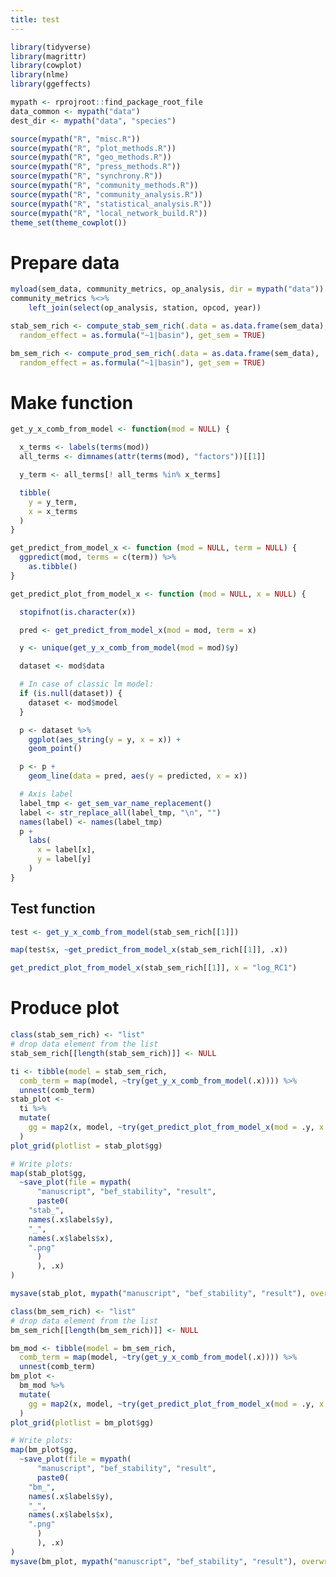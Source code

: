 ```yaml
---
title: test
---
```


```r
library(tidyverse)
library(magrittr)
library(cowplot)
library(nlme)
library(ggeffects)

mypath <- rprojroot::find_package_root_file
data_common <- mypath("data")
dest_dir <- mypath("data", "species")

source(mypath("R", "misc.R"))
source(mypath("R", "plot_methods.R"))
source(mypath("R", "geo_methods.R"))
source(mypath("R", "press_methods.R"))
source(mypath("R", "synchrony.R"))
source(mypath("R", "community_methods.R"))
source(mypath("R", "community_analysis.R"))
source(mypath("R", "statistical_analysis.R"))
source(mypath("R", "local_network_build.R"))
theme_set(theme_cowplot())
```

# Prepare data

```r
myload(sem_data, community_metrics, op_analysis, dir = mypath("data"))
community_metrics %<>%
    left_join(select(op_analysis, station, opcod, year))

stab_sem_rich <- compute_stab_sem_rich(.data = as.data.frame(sem_data),
  random_effect = as.formula("~1|basin"), get_sem = TRUE)

bm_sem_rich <- compute_prod_sem_rich(.data = as.data.frame(sem_data),
  random_effect = as.formula("~1|basin"), get_sem = TRUE)
```

# Make function 

```r
get_y_x_comb_from_model <- function(mod = NULL) {

  x_terms <- labels(terms(mod))
  all_terms <- dimnames(attr(terms(mod), "factors"))[[1]]

  y_term <- all_terms[! all_terms %in% x_terms] 

  tibble(
    y = y_term, 
    x = x_terms 
  )
}

get_predict_from_model_x <- function (mod = NULL, term = NULL) {
  ggpredict(mod, terms = c(term)) %>%
    as.tibble()
}

get_predict_plot_from_model_x <- function (mod = NULL, x = NULL) {

  stopifnot(is.character(x))

  pred <- get_predict_from_model_x(mod = mod, term = x)

  y <- unique(get_y_x_comb_from_model(mod = mod)$y)

  dataset <- mod$data

  # In case of classic lm model:
  if (is.null(dataset)) {
    dataset <- mod$model
  }

  p <- dataset %>%
    ggplot(aes_string(y = y, x = x)) +
    geom_point()

  p <- p +
    geom_line(data = pred, aes(y = predicted, x = x))

  # Axis label
  label_tmp <- get_sem_var_name_replacement()
  label <- str_replace_all(label_tmp, "\n", "") 
  names(label) <- names(label_tmp)
  p +
    labs(
      x = label[x],
      y = label[y]
    )
}
```

## Test function 

```r
test <- get_y_x_comb_from_model(stab_sem_rich[[1]])

map(test$x, ~get_predict_from_model_x(stab_sem_rich[[1]], .x))

get_predict_plot_from_model_x(stab_sem_rich[[1]], x = "log_RC1")
```

# Produce plot

```r
class(stab_sem_rich) <- "list"
# drop data element from the list
stab_sem_rich[[length(stab_sem_rich)]] <- NULL

ti <- tibble(model = stab_sem_rich,
  comb_term = map(model, ~try(get_y_x_comb_from_model(.x)))) %>%
  unnest(comb_term)
stab_plot <- 
  ti %>%
  mutate(
    gg = map2(x, model, ~try(get_predict_plot_from_model_x(mod = .y, x = .x)))
  )
plot_grid(plotlist = stab_plot$gg)

# Write plots:
map(stab_plot$gg,
  ~save_plot(file = mypath(
      "manuscript", "bef_stability", "result", 
      paste0(
	"stab_",
	names(.x$labels$y),
	"_",
	names(.x$labels$x),
	".png"
      )
      ), .x) 
)

mysave(stab_plot, mypath("manuscript", "bef_stability", "result"), overwrite = TRUE)
```

```r
class(bm_sem_rich) <- "list"
# drop data element from the list
bm_sem_rich[[length(bm_sem_rich)]] <- NULL

bm_mod <- tibble(model = bm_sem_rich,
  comb_term = map(model, ~try(get_y_x_comb_from_model(.x)))) %>%
  unnest(comb_term)
bm_plot <- 
  bm_mod %>%
  mutate(
    gg = map2(x, model, ~try(get_predict_plot_from_model_x(mod = .y, x = .x)))
  )
plot_grid(plotlist = bm_plot$gg)

# Write plots:
map(bm_plot$gg,
  ~save_plot(file = mypath(
      "manuscript", "bef_stability", "result", 
      paste0(
	"bm_",
	names(.x$labels$y),
	"_",
	names(.x$labels$x),
	".png"
      )
      ), .x) 
)
mysave(bm_plot, mypath("manuscript", "bef_stability", "result"), overwrite = TRUE)
```

